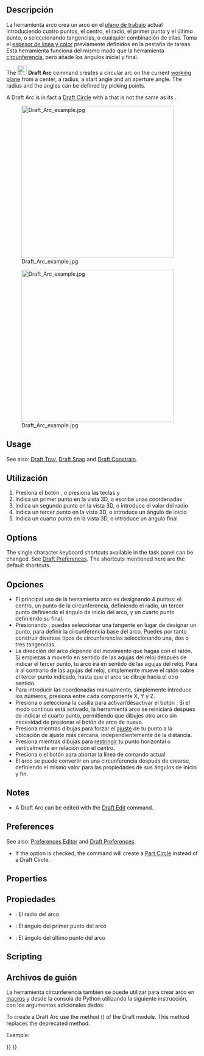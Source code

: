 <languages/>

{{Docnav
|[[Draft_Fillet|Fillet]]
|[[Draft_Arc_3Points|Arc 3Points]]
|[[Draft_Workbench|Draft]]
|IconL=Draft_Fillet.svg 
|IconR=Draft_Arc_3Points.svg
|IconC=Workbench_Draft.svg
}}

<div class="mw-translate-fuzzy">
{{GuiCommand/es
|Name=Draft Arc
|Name/es=Draft Arc
|MenuLocation=Croquis → Arco
|Workbenches=[[Draft_Workbench/es|Croquis]], [[Arch_Workbench/es|Arquitectura]]
|Shortcut=A R
|SeeAlso=[[Draft Circle/es|Circunferencia]]
}}
</div>

<span id="Description"></span>
<div class="mw-translate-fuzzy">
==Descripción==

La herramienta arco crea un arco en el [[Draft SelectPlane/es|plano de trabajo]] actual introduciendo cuatro puntos, el centro, el radio, el primer punto y el último punto, o seleccionando tangencias, o cualquier combinación de ellas. Toma el [[Draft Linestyle/es|espesor de línea y color]] previamente definidos en la pestaña de tareas. Esta herramienta funciona del mismo modo que la herramienta [[Draft Circle/es|circunferencia]], pero añade los ángulos inicial y final.
</div>

The [[Image:Draft_Arc.svg|24px]] '''Draft Arc''' command creates a circular arc on the current [[Draft_SelectPlane|working plane]] from a center, a radius, a start angle and an aperture angle. The radius and the angles can be defined by picking points.

A Draft Arc is in fact a [[Draft_Circle|Draft Circle]] with a {{PropertyData|First Angle}} that is not the same as its {{PropertyData|Last Angle}}.

[[Image:Draft_Arc_example.jpg|400px]] 
<div class="mw-translate-fuzzy">
[[Image:Draft_Arc_example.jpg|400px]]
</div>

==Usage==

See also: [[Draft_Tray|Draft Tray]], [[Draft_Snap|Draft Snap]] and [[Draft_Constrain|Draft Constrain]].

<div class="mw-translate-fuzzy">
==Utilización==

# Presiona el botón {{KEY|[[Image:Draft Arc.png|16px]] [[Draft Arc/es|Arco]]}}, o presiona las teclas {{KEY|A}} y {{KEY|R}}
# Indica un primer punto en la vista 3D, o escribe unas coordenadas
# Indica un segundo punto en la vista 3D, o introduce el valor del radio
# Indica un tercer punto en la vista 3D, o introduce un ángulo de inicio
# Indica un cuarto punto en la vista 3D, o introduce un ángulo final
</div>

==Options==

The single character keyboard shortcuts available in the task panel can be changed. See [[Draft_Preferences|Draft Preferences]]. The shortcuts mentioned here are the default shortcuts.

<div class="mw-translate-fuzzy">
==Opciones==

* El principal uso de la herramienta arco es designando 4 puntos: el centro, un punto de la circunferencia, definiendo el radio, un tercer punto definiendo el ángulo de inicio del arco, y un cuarto punto definiendo su final.
* Presionando {{KEY|ALT}}, puedes seleccionar una tangente en lugar de designar un punto, para definir la circunferencia base del arco. Puedes por tanto construir diversos tipos de circunferencias seleccionando una, dos o tres tangencias.
* La dirección del arco depende del movimiento que hagas con el ratón. Si empiezas a moverlo en sentido de las agujas del reloj después de indicar el tercer punto, tu arco irá en sentido de las agujas del reloj. Para ir al contrario de las agujas del reloj, simplemente mueve el ratón sobre el tercer punto indicado, hasta que el arco se dibuje hacia el otro sentido.
* Para introducir las coordenadas manualmente, simplemente introduce los números, presiona {{KEY|ENTER}} entre cada componente X, Y y Z.
* Presiona {{KEY|T}} o selecciona la casilla para activar/desactivar el botón {{KEY|'''Continue'''}}. Si el modo continuo está activado, la herramienta arco se reiniciará después de indicar el cuarto punto, permitiendo que dibujes otro arco sin necesidad de presionar el botón de arco de nuevo.
* Presiona {{KEY|CTRL}} mientras dibujas para forzar el [[Draft_Snap/es|ajuste]] de tu punto a la ubicación de ajuste más cercana, independientemente de la distancia.
* Presiona {{KEY|SHIFT}} mientras dibujas para [[Draft_Constrain/es|restringir]] tu punto horizontal o verticalmente en relación con el centro.
* Presiona {{KEY|ESC}} o el botón {{KEY|'''Cancelar'''}} para abortar la línea de comando actual.
* El arco se puede convertir en una circunferencia después de crearse, definiendo el mismo valor para las propiedades de sus ángulos de inicio y fin.
</div>

==Notes==

* A Draft Arc can be edited with the [[Draft_Edit|Draft Edit]] command.

==Preferences==

See also: [[Preferences_Editor|Preferences Editor]] and [[Draft_Preferences|Draft Preferences]].

* If the {{MenuCommand|Edit → Preferences → Draft → General → Create Part primitives if possible}} option is checked, the command will create a [[Part_Circle|Part Circle]] instead of a Draft Circle.

==Properties==

<div class="mw-translate-fuzzy">
==Propiedades==

* {{PropertyData|Radius}}: El radio del arco
* {{PropertyData|First Angle}}: El ángulo del primer punto del arco
* {{PropertyData|Last Angle}}: El ángulo del último punto del arco
</div>

==Scripting==

<div class="mw-translate-fuzzy">
==Archivos de guión==

La herramienta circunferencia también se puede utilizar para crear arco en [[macros/es|macros]] y desde la consola de Python utilizando la siguiente instrucción, con los argumentos adicionales dados:
</div>

To create a Draft Arc use the {{incode|make_circle}} method ({{Version|0.19}}) of the Draft module. This method replaces the deprecated {{incode|makeCircle}} method.

Example:

{{Code|code=
import FreeCAD as App
import Draft

doc = App.newDocument()

arc1 = Draft.make_circle(200, startangle=0, endangle=90)
arc2 = Draft.make_circle(500, startangle=20, endangle=160)
arc3 = Draft.make_circle(750, startangle=-30, endangle=-150)

doc.recompute()
}}


{{Docnav
|[[Draft_Fillet|Fillet]]
|[[Draft_Arc_3Points|Arc 3Points]]
|[[Draft_Workbench|Draft]]
|IconL=Draft_Fillet.svg 
|IconR=Draft_Arc_3Points.svg
|IconC=Workbench_Draft.svg
}}

{{Draft Tools navi{{#translation:}}}}
{{Userdocnavi{{#translation:}}}}